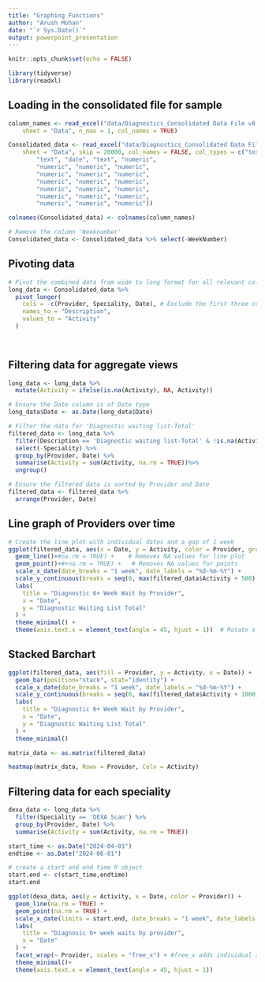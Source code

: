 ```yaml
---
title: "Graphing Functions"
author: "Arush Mohan"
date: "`r Sys.Date()`"
output: powerpoint_presentation
---
```


```r
knitr::opts_chunk$set(echo = FALSE)

library(tidyverse)
library(readxl)

```

## Loading in the consolidated file for sample
```r
column_names <- read_excel("data/Diagnostics_Consolidated Data File v8.xlsx", 
    sheet = "Data", n_max = 1, col_names = TRUE)

Consolidated_data <- read_excel("data/Diagnostics_Consolidated Data File v8.xlsx", 
    sheet = "Data", skip = 20000, col_names = FALSE, col_types = c("text", 
        "text", "date", "text", "numeric", 
        "numeric", "numeric", "numeric", 
        "numeric", "numeric", "numeric", 
        "numeric", "numeric", "numeric", 
        "numeric", "numeric", "numeric", 
        "numeric", "numeric", "numeric", 
        "numeric", "numeric", "numeric"))

colnames(Consolidated_data) <- colnames(column_names)

# Remove the column 'Weeknumber'
Consolidated_data <- Consolidated_data %>% select(-WeekNumber)

```

## Pivoting data

```r

# Pivot the combined data from wide to long format for all relevant columns
long_data <- Consolidated_data %>%
  pivot_longer(
    cols = -c(Provider, Speciality, Date), # Exclude the first three columns
    names_to = "Description",
    values_to = "Activity"
  )
  



```

## Filtering data for aggregate views

```r

long_data <- long_data %>%
  mutate(Activity = ifelse(is.na(Activity), NA, Activity))

# Ensure the Date column is of Date type
long_data$Date <- as.Date(long_data$Date)

# Filter the data for 'Diagnostic waiting list-Total'
filtered_data <- long_data %>%
  filter(Description == 'Diagnostic waiting list-Total' & !is.na(Activity) | is.na(Activity)) %>% 
  select(-Speciality) %>% 
  group_by(Provider, Date) %>%
  summarise(Activity = sum(Activity, na.rm = TRUE))%>%
  ungroup()

# Ensure the filtered data is sorted by Provider and Date
filtered_data <- filtered_data %>%
  arrange(Provider, Date)

```




## Line graph of Providers over time
```r
# Create the line plot with individual dates and a gap of 1 week
ggplot(filtered_data, aes(x = Date, y = Activity, color = Provider, group = Provider)) +
  geom_line()+#na.rm = TRUE) +    # Removes NA values for line plot
  geom_point()+#+na.rm = TRUE) +   # Removes NA values for points
  scale_x_date(date_breaks = "1 week", date_labels = "%d-%m-%Y") +
  scale_y_continuous(breaks = seq(0, max(filtered_data$Activity + 500), by = 500)) +# Set date breaks to 1 week
  labs(
    title = "Diagnostic 6+ Week Wait by Provider",
    x = "Date",
    y = "Diagnostic Waiting List Total"
  ) +
  theme_minimal() +
  theme(axis.text.x = element_text(angle = 45, hjust = 1))  # Rotate x-axis labels for better readability
```

## Stacked Barchart

```r

ggplot(filtered_data, aes(fill = Provider, y = Activity, x = Date)) + 
  geom_bar(position="stack", stat="identity") +
  scale_x_date(date_breaks = "1 week", date_labels = "%d-%m-%Y") +
  scale_y_continuous(breaks = seq(0, max(filtered_data$Activity + 1000), by = 1000)) +
  labs(
    title = "Diagnostic 6+ Week Wait by Provider",
    x = "Date",
    y = "Diagnostic Waiting List Total"
  ) +
  theme_minimal()

```


```r

matrix_data <- as.matrix(filtered_data)

heatmap(matrix_data, Rowv = Provider, Colv = Activity)

```



## Filtering data for each speciality
```r

dexa_data <- long_data %>% 
  filter(Speciality == 'DEXA Scan') %>% 
  group_by(Provider, Date) %>% 
  summarise(Activity = sum(Activity, na.rm = TRUE))

```

```r

start_time <- as.Date("2024-04-01")
endtime <- as.Date("2024-06-01")

# create a start and end time R object
start.end <- c(start_time,endtime)
start.end

ggplot(dexa_data, aes(y = Activity, x = Date, color = Provider)) +
  geom_line(na.rm = TRUE) +
  geom_point(na.rm = TRUE) +
  scale_x_date(limits = start.end, date_breaks = "1 week", date_labels = "%d-%m-%Y") +
  labs(
    title = "Diagnosic 6+ week waits by provider",
    x = "Date"
  ) +
  facet_wrap(~ Provider, scales = "free_x") + #free_x adds individual x axes
  theme_minimal()+
  theme(axis.text.x = element_text(angle = 45, hjust = 1)) 

```
